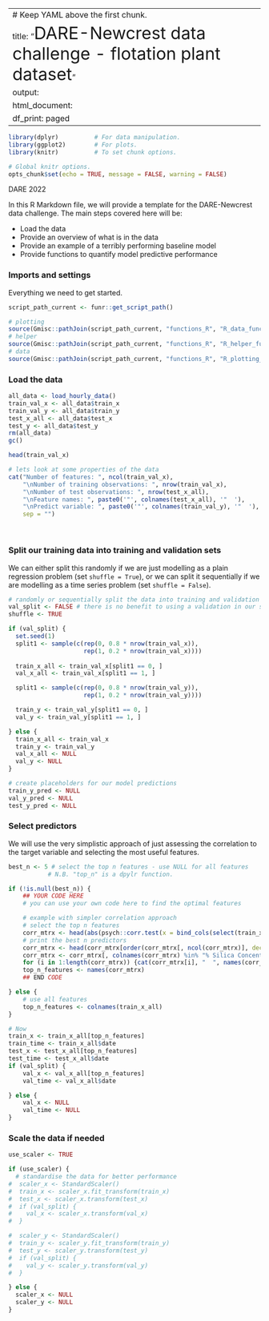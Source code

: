 
---
# Keep YAML above the first chunk.
title: "<span style='font-size: 34px'>DARE-Newcrest data challenge - flotation plant dataset</span>"
output:
  html_document:
    df_print: paged
---

```r

library(dplyr)          # For data manipulation.
library(ggplot2)        # For plots.
library(knitr)          # To set chunk options.

# Global knitr options.
opts_chunk$set(echo = TRUE, message = FALSE, warning = FALSE)

```

DARE 2022

In this R Markdown file, we will provide a template for the DARE-Newcrest data challenge. The main steps covered here will be:

- Load the data
- Provide an overview of what is in the data
- Provide an example of a terribly performing baseline model
- Provide functions to quantify model predictive performance

### Imports and settings
Everything we need to get started.

```r

script_path_current <- funr::get_script_path()

# plotting
source(Gmisc::pathJoin(script_path_current, "functions_R", "R_data_functions.R"), local = knitr::knit_global())
# helper
source(Gmisc::pathJoin(script_path_current, "functions_R", "R_helper_functions.R"), local = knitr::knit_global())
# data
source(Gmisc::pathJoin(script_path_current, "functions_R", "R_plotting_functions.R"), local = knitr::knit_global())

```

### Load the data

```r

all_data <- load_hourly_data()
train_val_x <- all_data$train_x
train_val_y <- all_data$train_y
test_x_all <- all_data$test_x
test_y <- all_data$test_y
rm(all_data)
gc()

head(train_val_x)

```

```r

# lets look at some properties of the data 
cat("Number of features: ", ncol(train_val_x),
    "\nNumber of training observations: ", nrow(train_val_x),
    "\nNumber of test observations: ", nrow(test_x_all),
    "\nFeature names: ", paste0('"', colnames(test_x_all), '"  '),
    "\nPredict variable: ", paste0('"', colnames(train_val_y), '"  '),
    sep = "")

```
\

### Split our training data into training and validation sets

We can either split this randomly if we are just modelling as a plain regression problem (set `shuffle = True`), or we can split it sequentially if we are modelling as a time series problem (set `shuffle = False`).

```r

# randomly or sequentially split the data into training and validation sets
val_split <- FALSE # there is no benefit to using a validation in our simple linear model
shuffle <- TRUE

if (val_split) {
  set.seed(1)
  split1 <- sample(c(rep(0, 0.8 * nrow(train_val_x)),
                     rep(1, 0.2 * nrow(train_val_x))))
  
  train_x_all <- train_val_x[split1 == 0, ]
  val_x_all <- train_val_x[split1 == 1, ]

  split1 <- sample(c(rep(0, 0.8 * nrow(train_val_y)),
                     rep(1, 0.2 * nrow(train_val_y))))

  train_y <- train_val_y[split1 == 0, ]
  val_y <- train_val_y[split1 == 1, ]

} else {
  train_x_all <- train_val_x
  train_y <- train_val_y
  val_x_all <- NULL
  val_y <- NULL
}

# create placeholders for our model predictions
train_y_pred <- NULL
val_y_pred <- NULL
test_y_pred <- NULL

```

### Select predictors

We will use the very simplistic approach of just assessing the correlation to the target variable and selecting the most useful features.

```r

best_n <- 5 # select the top n features - use NULL for all features
           # N.B. "top_n" is a dpylr function.

if (!is.null(best_n)) {
    ## YOUR CODE HERE
    # you can use your own code here to find the optimal features

    # example with simpler correlation approach
    # select the top n features
    corr_mtrx <- head(abs(psych::corr.test(x = bind_cols(select(train_x_all, -1), train_y))$r), -1)
    # print the best n predictors
    corr_mtrx <- head(corr_mtrx[order(corr_mtrx[, ncol(corr_mtrx)], decreasing = TRUE), ], best_n)
    corr_mtrx <- corr_mtrx[, colnames(corr_mtrx) %in% "% Silica Concentrate"]
    for (i in 1:length(corr_mtrx)) {cat(corr_mtrx[i], "  ", names(corr_mtrx)[i], "\n", sep = "")}
    top_n_features <- names(corr_mtrx)
    ## END CODE

} else {
    # use all features
    top_n_features <- colnames(train_x_all)
}

# Now
train_x <- train_x_all[top_n_features]
train_time <- train_x_all$date
test_x <- test_x_all[top_n_features]
test_time <- test_x_all$date
if (val_split) {
    val_x <- val_x_all[top_n_features]
    val_time <- val_x_all$date

} else {
    val_x <- NULL
    val_time <- NULL
}

```

### Scale the data if needed

```r

use_scaler <- TRUE

if (use_scaler) {
  # standardise the data for better performance
#  scaler_x <- StandardScaler()
#  train_x <- scaler_x.fit_transform(train_x)
#  test_x <- scaler_x.transform(test_x)
#  if (val_split) {
#    val_x <- scaler_x.transform(val_x)
#  }

#  scaler_y <- StandardScaler()
#  train_y <- scaler_y.fit_transform(train_y)
#  test_y <- scaler_y.transform(test_y)
#  if (val_split) {
#    val_y <- scaler_y.transform(val_y)
#  }

} else {
  scaler_x <- NULL
  scaler_y <- NULL
}

```
\
